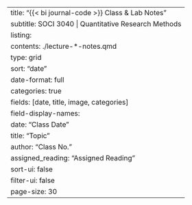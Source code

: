 ---
title: "{{< bi journal-code >}} Class & Lab Notes"
subtitle: SOCI 3040 | Quantitative Research Methods
listing:
  contents: ./lecture-*-notes.qmd
  type: grid
  sort: "date"
  date-format: full
  categories: true
  fields: [date, title, image, categories]
  field-display-names:
    date: "Class Date"
    title: "Topic"
    author: "Class No."
    assigned_reading: "Assigned Reading"
  sort-ui: false
  filter-ui: false
  page-size: 30
---
